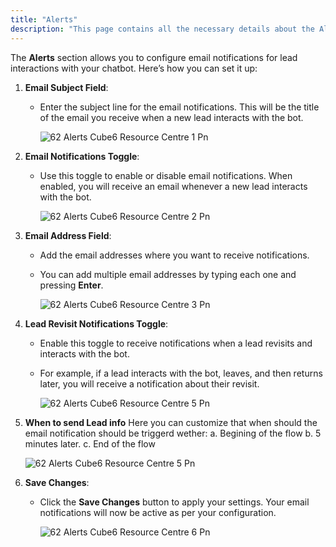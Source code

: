 ```yaml
---
title: "Alerts"
description: "This page contains all the necessary details about the Alerts section of the Whatsapp bot settings"
---
```


The **Alerts** section allows you to configure email notifications for lead interactions with your chatbot. Here’s how you can set it up:

1. **Email Subject Field**:
   - Enter the subject line for the email notifications. This will be the title of the email you receive when a new lead interacts with the bot.

     ![62 Alerts  Cube6 Resource Centre 1 Pn](/images/how-botpenguin-works/whatsapp-alerts/62.alerts__Cube6_resource_centre-1.png)
2. **Email Notifications Toggle**:
   - Use this toggle to enable or disable email notifications. When enabled, you will receive an email whenever a new lead interacts with the bot.

     ![62 Alerts  Cube6 Resource Centre 2 Pn](/images/how-botpenguin-works/whatsapp-alerts/62.alerts__Cube6_resource_centre-2.png)
3. **Email Address Field**:
   - Add the email addresses where you want to receive notifications.
   - You can add multiple email addresses by typing each one and pressing **Enter**.

     ![62 Alerts  Cube6 Resource Centre 3 Pn](/images/how-botpenguin-works/whatsapp-alerts/62.alerts__Cube6_resource_centre-3.png)
4. **Lead Revisit Notifications Toggle**:
   - Enable this toggle to receive notifications when a lead revisits and interacts with the bot.
   - For example, if a lead interacts with the bot, leaves, and then returns later, you will receive a notification about their revisit.

     ![62 Alerts  Cube6 Resource Centre 5 Pn](/images/how-botpenguin-works/whatsapp-alerts/62.alerts__Cube6_resource_centre-4.png)
5. **When to send Lead info** Here you can customize that when should the email notification should be triggerd wether: a. Begining of the flow b. 5 minutes later. c. End of the flow

   ![62 Alerts  Cube6 Resource Centre 5 Pn](/images/how-botpenguin-works/whatsapp-alerts/62.alerts__Cube6_resource_centre-5.png)
6. **Save Changes**:
   - Click the **Save Changes** button to apply your settings. Your email notifications will now be active as per your configuration.

     ![62 Alerts  Cube6 Resource Centre 6 Pn](/images/how-botpenguin-works/whatsapp-alerts/62.alerts__Cube6_resource_centre-6.png)